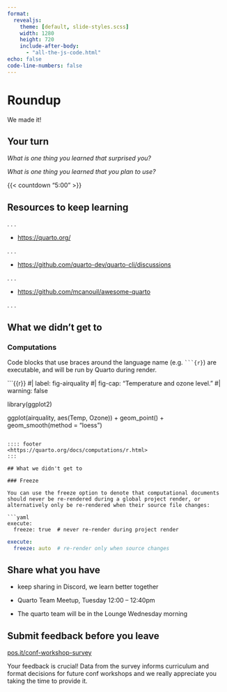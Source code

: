 ```yaml
---
format:
  revealjs: 
    theme: [default, slide-styles.scss]
    width: 1280
    height: 720
    include-after-body: 
      - "all-the-js-code.html"
echo: false
code-line-numbers: false
---
```


# Roundup

::: r-fit-text
We made it!
:::

## Your turn {.exercise}

*What is one thing you learned that surprised you?*

*What is one thing you learned that you plan to use?*

{{< countdown "5:00" >}}

## Resources to keep learning

. . .

- <https://quarto.org/>

. . .

- <https://github.com/quarto-dev/quarto-cli/discussions>

. . .

- <https://github.com/mcanouil/awesome-quarto>

. . .

## What we didn't get to

### Computations

Code blocks that use braces around the language name (e.g. ```` ```{r} ````) are executable, and will be run by Quarto during render.

```{{r}}
#| label: fig-airquality
#| fig-cap: "Temperature and ozone level."
#| warning: false

library(ggplot2)

ggplot(airquality, aes(Temp, Ozone)) + 
  geom_point() + 
  geom_smooth(method = "loess")
```

:::: footer
<https://quarto.org/docs/computations/r.html>
:::

## What we didn't get to

### Freeze

You can use the freeze option to denote that computational documents should never be re-rendered during a global project render, or alternatively only be re-rendered when their source file changes:

```yaml
execute:
  freeze: true  # never re-render during project render
```

```yaml
execute:
  freeze: auto  # re-render only when source changes
```

## Share what you have

- keep sharing in Discord, we learn better together

- Quarto Team Meetup, Tuesday 12:00 – 12:40pm

- The quarto team will be in the Lounge Wednesday morning

## Submit feedback before you leave

[pos.it/conf-workshop-survey](https://pos.it/conf-workshop-survey)

Your feedback is crucial! Data from the survey informs curriculum and format decisions for future conf workshops and we really appreciate you taking the time to provide it.
